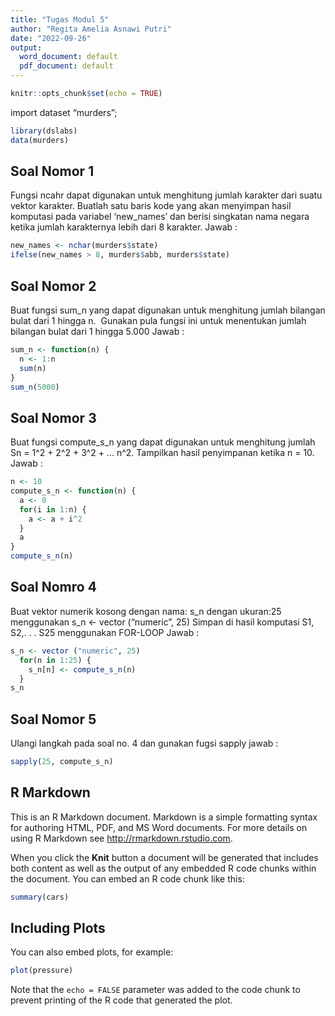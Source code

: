 ```yaml
---
title: "Tugas Modul 5"
author: "Regita Amelia Asnawi Putri"
date: "2022-09-26"
output:
  word_document: default
  pdf_document: default
---
```


```r
knitr::opts_chunk$set(echo = TRUE)
```

import dataset "murders";
```r
library(dslabs)
data(murders)
```




## Soal Nomor 1
Fungsi ncahr dapat digunakan untuk menghitung jumlah karakter dari suatu vektor karakter.
Buatlah satu baris kode yang akan menyimpan hasil komputasi pada variabel 'new_names' dan berisi
singkatan nama negara ketika jumlah karakternya lebih dari 8 karakter.
Jawab :

```r
new_names <- nchar(murders$state)
ifelse(new_names > 8, murders$abb, murders$state)
```




## Soal Nomor 2
Buat fungsi sum_n yang dapat digunakan untuk menghitung jumlah bilangan bulat dari 1 hingga n. 
Gunakan pula fungsi ini untuk menentukan jumlah bilangan bulat dari 1 hingga 5.000
Jawab :

```r
sum_n <- function(n) {
  n <- 1:n
  sum(n)
}
sum_n(5000)

```




## Soal Nomor 3
Buat fungsi compute_s_n yang dapat digunakan untuk menghitung jumlah Sn = 1^2 + 2^2 + 3^2 + ... n^2.
Tampilkan hasil penyimpanan ketika n = 10.
Jawab : 

```r
n <- 10
compute_s_n <- function(n) {
  a <- 0
  for(i in 1:n) {
    a <- a + i^2
  }
  a
} 
compute_s_n(n)
```




## Soal Nomro 4
Buat vektor numerik kosong dengan nama: s_n dengan ukuran:25 menggunakan s_n <- vector ("numeric", 25)
Simpan di hasil komputasi S1, S2,. . . S25 menggunakan FOR-LOOP
Jawab :

```r
s_n <- vector ("numeric", 25)
  for(n in 1:25) {
    s_n[n] <- compute_s_n(n)
  }
s_n

```




## Soal Nomor 5 
Ulangi langkah pada soal no. 4 dan gunakan fugsi sapply
jawab :

```r
sapply(25, compute_s_n)
```



## R Markdown

This is an R Markdown document. Markdown is a simple formatting syntax for authoring HTML, PDF, and MS Word documents. For more details on using R Markdown see <http://rmarkdown.rstudio.com>.

When you click the **Knit** button a document will be generated that includes both content as well as the output of any embedded R code chunks within the document. You can embed an R code chunk like this:

```r
summary(cars)
```

## Including Plots

You can also embed plots, for example:

```r
plot(pressure)
```

Note that the `echo = FALSE` parameter was added to the code chunk to prevent printing of the R code that generated the plot.

